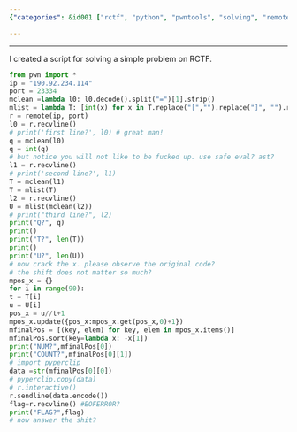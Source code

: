 ```yaml
---
{"categories": &id001 ["rctf", "python", "pwntools", "solving", "remote server", "data processing", "x value"], "category": "pwntools", "date": "2022-12-10 12:02:38", "description": "This Python script utilizes pwntools to tackle a RCTF problem. It establishes a connection with a remote server, processes data received, and outputs values Q, T, U, and NUM. The script employs frequency analysis on the data to identify the most frequently occurring positions of a specific x value, ultimately cracking it.", "tags": *id001, "title": "pwntools usage example"}

---
```


------

I created a script for solving a simple problem on RCTF.
```python
from pwn import *
ip = "190.92.234.114"
port = 23334
mclean =lambda l0: l0.decode().split("=")[1].strip()
mlist = lambda T: [int(x) for x in T.replace("[","").replace("]", "").replace(" ","").strip().split(",")]
r = remote(ip, port)
l0 = r.recvline()
# print('first line?', l0) # great man!
q = mclean(l0)
q = int(q)
# but notice you will not like to be fucked up. use safe eval? ast?
l1 = r.recvline()
# print('second line?', l1)
T = mclean(l1)
T = mlist(T)
l2 = r.recvline()
U = mlist(mclean(l2))
# print("third line?", l2)
print("Q?", q)
print()
print("T?", len(T))
print()
print("U?", len(U))
# now crack the x. please observe the original code?
# the shift does not matter so much?
mpos_x = {}
for i in range(90):
t = T[i]
u = U[i]
pos_x = u//t+1
mpos_x.update({pos_x:mpos_x.get(pos_x,0)+1})
mfinalPos = [(key, elem) for key, elem in mpos_x.items()]
mfinalPos.sort(key=lambda x: -x[1])
print("NUM?",mfinalPos[0])
print("COUNT?",mfinalPos[0][1])
# import pyperclip
data =str(mfinalPos[0][0])
# pyperclip.copy(data)
# r.interactive()
r.sendline(data.encode())
flag=r.recvline() #EOFERROR?
print("FLAG?",flag)
# now answer the shit?

```

